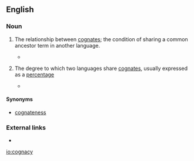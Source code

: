 ==English==

===Noun===
{{en-noun|cognacies}}

# {{label|en|linguistics}} The relationship between [[cognate]]s; the condition of sharing a common ancestor term in another language.
#* {{quote-book|2000|Bernd Heine & Derek Nurse|African Languages: An Introduction|pageurl=http://books.google.com/books?id=C7XhcYoFxaQC&pg=PA262|page=262|isbn=0521666295
|passage=First, in depending on vocabulary, as opposed to morphology or grammar, one runs the risk of assuming '''cognacy''' between similar words when the real explanation is borrowing.}}
# {{label|en|linguistics}} The degree to which two languages share [[cognate]]s, usually expressed as a [[percentage]]
#* {{quote-book|1988|page=255|url=http://books.google.com/books?id=ZXIyAAAAIAAJ|title=Expanding frontiers of African history: the inter-disciplinary methodology|author=Monday B. Abasiattai|isbn=9780070001
|passage=In Table 13.1 are given the percentages for the degrees of '''cognacy''' between pairs of languages in the Upper Cross group.}}

====Synonyms====
* {{sense|relationship between cognates}} [[cognateness]]

===External links===
* {{R:OneLook}}

[[io:cognacy]]